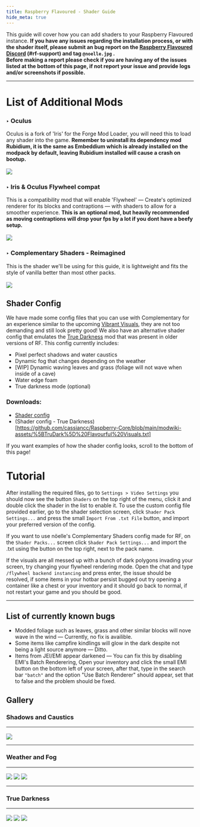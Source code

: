 ```yaml
---
title: Raspberry Flavoured - Shader Guide
hide_meta: true
---
```


This guide will cover how you can add shaders to your Raspberry Flavoured instance. **If you have any issues regarding the installation process, or with the shader itself, please submit an bug report on the [Raspberry Flavoured Discord](https://discord.gg/jxNe26WNYh) (#rf-support) and tag `@noelle.jpg` .**
<br/> **Before making a report please check if you are having any of the issues listed at the bottom of this page, if not report your issue and provide logs and/or screenshots if possible.**

<hr />

# List of Additional Mods
### ‣ Oculus
Oculus is a fork of 'Iris' for the Forge Mod Loader, you will need this to load any shader into the game. **Remember to uninstall its dependency mod Rubidium, it is the same as Embeddium which is already installed on the modpack by default, leaving Rubidium installed will cause a crash on bootup.**
<br/><br/><a href="https://cdn.modrinth.com/data/GchcoXML/versions/Mw8aFpWF/oculus-mc1.19.2-1.6.9a.jar"><img src="https://github.com/cassiancc/Raspberry-Core/blob/main/modwiki-assets/card_oculus.png" /></a>


### ‣ Iris & Oculus Flywheel compat
This is a compatibility mod that will enable 'Flywheel' — Create's optimized renderer for its blocks and contraptions — with shaders to allow for a smoother experience. **This is an optional mod, but heavily recommended as moving contraptions will drop your fps by a lot if you dont have a beefy setup.**
<br/><br/><a href="https://cdn.modrinth.com/data/ndHYMY2K/versions/k5wcEnhS/oculus-flywheel-compat-forge1.19.2%2B1.0.3b.jar"><img src="https://github.com/cassiancc/Raspberry-Core/blob/main/modwiki-assets/card_flywheel.png" /></a>


### ‣ Complementary Shaders - Reimagined
This is the shader we'll be using for this guide, it is lightweight and fits the style of vanilla better than most other packs.
<br/><br/><a href="https://cdn.modrinth.com/data/HVnmMxH1/versions/b45ALGLG/ComplementaryReimagined_r5.4.zip"><img src="https://github.com/cassiancc/Raspberry-Core/blob/main/modwiki-assets/card_compshaders.png" /></a>

## Shader Config
We have made some config files that you can use with Complementary for an experience similar to the upcoming [Vibrant Visuals](https://www.minecraft.net/en-us/article/minecraft-vibrant-visuals), they are not too demanding and still look pretty good! We also have an alternative shader config that emulates the [True Darkness](https://www.curseforge.com/minecraft/mc-mods/true-darkness) mod that was present in older versions of RF. This config currently includes: 
- Pixel perfect shadows and water caustics
- Dynamic fog that changes depending on the weather
- [WIP] Dynamic waving leaves and grass (foliage will not wave when inside of a cave)
- Water edge foam
- True darkness mode (optional)

### Downloads: 
- [Shader config](https://github.com/cassiancc/Raspberry-Core/blob/main/modwiki-assets/%5BRegular%5D%20Flavourful%20Visuals.txt)
- (Shader config - True Darkness)[https://github.com/cassiancc/Raspberry-Core/blob/main/modwiki-assets/%5BTruDark%5D%20Flavourful%20Visuals.txt]

If you want examples of how the shader config looks, scroll to the bottom of this page!

# Tutorial
After installing the required files, go to `Settings > Video Settings` you should now see the button `Shaders` on the top right of the menu, click it and double click the shader in the list to enable it. To use the custom config file provided earlier, go to the shader selection screen, click `Shader Pack Settings...` and press the small `Import From .txt File` button, and import your preferred version of the config.

If you want to use nöelle's Complementary Shaders config made for RF, on the `Shader Packs...` screen click `Shader Pack Settings...` and import the .txt using the button on the top right, next to the pack name.

If the visuals are all messed up with a bunch of dark polygons invading your screen, try changing your flywheel rendering mode. Open the chat and type `/flywheel backend instancing` and press enter, the issue should be resolved, if some items in your hotbar persist bugged out try opening a container like a chest or your inventory and it should go back to normal, if not restart your game and you should be good.

<hr />

## List of currently known bugs

- Modded foliage such as leaves, grass and other similar blocks will nove wave in the wind — Currently, no fix is availible.
- Some items like campfire kindlings will glow in the dark despite not being a light source anymore — Ditto.
- Items from JEI/EMI appear darkened — You can fix this by disabling EMI's Batch Renderering, Open your inventory and click the small EMI button on the bottom left of your screen, after that, type in the search bar `"batch"` and the option "Use Batch Renderer" should appear, set that to false and the problem should be fixed. 

## Gallery
### Shadows and Caustics <hr/>
![](https://raw.githubusercontent.com/cassiancc/Raspberry-Core/refs/heads/main/modwiki-assets/caustics.png) <hr/>

### Weather and Fog <hr/>
![](https://raw.githubusercontent.com/cassiancc/Raspberry-Core/refs/heads/main/modwiki-assets/clear_weather.png)
![](https://raw.githubusercontent.com/cassiancc/Raspberry-Core/refs/heads/main/modwiki-assets/rain.png)
![](https://raw.githubusercontent.com/cassiancc/Raspberry-Core/refs/heads/main/modwiki-assets/thunder.png) <hr/>

### True Darkness <hr/>
![](https://raw.githubusercontent.com/cassiancc/Raspberry-Core/refs/heads/main/modwiki-assets/true_dark_cave.png)
![](https://raw.githubusercontent.com/cassiancc/Raspberry-Core/refs/heads/main/modwiki-assets/true_dark_cave2.png)
![](https://raw.githubusercontent.com/cassiancc/Raspberry-Core/refs/heads/main/modwiki-assets/true_dark_forest.png)
 

